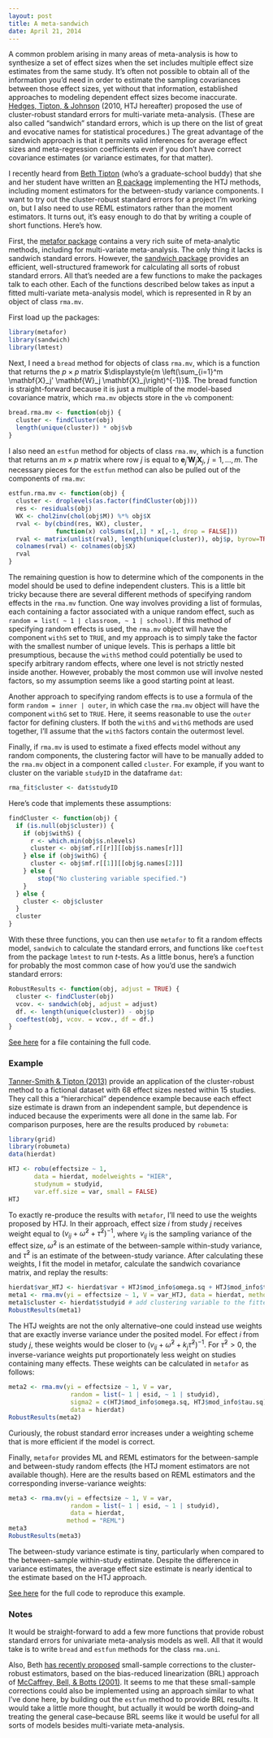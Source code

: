 ```yaml
---
layout: post
title: A meta-sandwich
date: April 21, 2014
---
```


A common problem arising in many areas of meta-analysis is how to synthesize a set of effect sizes when the set includes multiple effect size estimates from the same study. It's often not possible to obtain all of the information you'd need in order to estimate the sampling covariances between those effect sizes, yet without that information, established approaches to modeling dependent effect sizes become inaccurate. [Hedges, Tipton, & Johnson](http://doi.org/10.1002/jrsm.5) (2010, HTJ hereafter) proposed the use of cluster-robust  standard errors for multi-variate meta-analysis. (These are also called "sandwich" standard errors, which is up there on the list of great and evocative names for statistical procedures.) The great advantage of the sandwich approach is that it permits valid inferences for average effect sizes and meta-regression coefficients even if you don't have correct covariance estimates (or variance estimates, for that matter).

I recently heard from [Beth Tipton](http://blogs.cuit.columbia.edu/let2119/) (who's a graduate-school buddy) that she and her student have written an [R package](http://cran.r-project.org/web/packages/robumeta/index.html) implementing the HTJ methods, including moment estimators for the between-study variance components. I want to try out the cluster-robust standard errors for a project I'm working on, but I also need to use REML estimators rather than the moment estimators. It turns out, it's easy enough to do that by writing a couple of short functions. Here's how.

First, the [metafor package](http://cran.r-project.org/web/packages/metafor/index.html) contains a very rich suite of meta-analytic methods, including for multi-variate meta-analysis. The only thing it lacks is sandwich standard errors. However, the [sandwich package](http://cran.r-project.org/web/packages/sandwich/index.html) provides an efficient, well-structured framework for calculating all sorts of robust standard errors. All that's needed are a few functions to make the packages talk to each other. Each of the functions described below takes as input a fitted multi-variate meta-analysis model, which is represented in R by an object of class `rma.mv`.

First load up the packages:
```r
library(metafor)
library(sandwich)
library(lmtest)
```

Next, I need a `bread` method for objects of class `rma.mv`, which is a function that returns the $p \times p$ matrix $\displaystyle{m \left(\sum_{i=1}^m \mathbf{X}_j' \mathbf{W}_j \mathbf{X}_j\right)^{-1}}$. The bread function is straight-forward because it is just a multiple of the model-based covariance matrix, which `rma.mv` objects store in the `vb` component:

```r
bread.rma.mv <- function(obj) {
  cluster <- findCluster(obj)
  length(unique(cluster)) * obj$vb  
}
```

I also need an `estfun` method for objects of class `rma.mv`, which is a function that returns an $m \times p$ matrix where row $j$ is equal to $\mathbf{e}_j' \mathbf{W}_j \mathbf{X}_j$, $j = 1,...,m$. The necessary pieces for the `estfun` method can also be pulled out of the components of `rma.mv`:
```r
estfun.rma.mv <- function(obj) {
  cluster <- droplevels(as.factor(findCluster(obj)))
  res <- residuals(obj)
  WX <- chol2inv(chol(obj$M)) %*% obj$X
  rval <- by(cbind(res, WX), cluster, 
             function(x) colSums(x[,1] * x[,-1, drop = FALSE]))
  rval <- matrix(unlist(rval), length(unique(cluster)), obj$p, byrow=TRUE)
  colnames(rval) <- colnames(obj$X)
  rval
}
```

The remaining question is how to determine which of the components in the model should be used to define independent clusters. This is a little bit tricky because there are several different methods of specifying random effects in the `rma.mv` function. One way involves providing a list of formulas, each containing a factor associated with a unique random effect, such as `random = list( ~ 1 | classroom, ~ 1 | school)`. If this method of specifying random effects is used, the `rma.mv` object will have the component `withS` set to `TRUE`, and my approach is to simply take the factor with the smallest number of unique levels. This is perhaps a little bit presumptious, because the `withS` method could potentially be used to specify arbitrary random effects, where one level is not strictly nested inside another. However, probably the most common use will involve nested factors, so my assumption seems like a good starting point at least.

Another approach to specifying random effects is to use a formula of the form `random = inner | outer`, in which case the `rma.mv` object will have the component `withG` set to `TRUE`. Here, it seems reasonable to use the `outer` factor for defining clusters. If both the `withS` and `withG` methods are used together, I'll assume that the `withS` factors contain the outermost level. 

Finally, if `rma.mv` is used to estimate a fixed effects model without any random components, the clustering factor will have to be manually added to the `rma.mv` object in a component called `cluster`. For example, if you want to cluster on the variable `studyID` in the dataframe `dat`: 
```r
rma_fit$cluster <- dat$studyID
```

Here's code that implements these assumptions:
```r
findCluster <- function(obj) {
  if (is.null(obj$cluster)) {
    if (obj$withS) {
      r <- which.min(obj$s.nlevels)
      cluster <- obj$mf.r[[r]][[obj$s.names[r]]]
    } else if (obj$withG) {
      cluster <- obj$mf.r[[1]][[obj$g.names[2]]]
    } else {
        stop("No clustering variable specified.")
    }
  } else {
    cluster <- obj$cluster
  }
  cluster
}
```

With these three functions, you can then use `metafor` to fit a random effects model, `sandwich` to calculate the standard errors, and functions like `coeftest` from the package `lmtest` to run $t$-tests. As a little bonus, here's a function for probably the most common case of how you'd use the sandwich standard errors:
```r
RobustResults <- function(obj, adjust = TRUE) {
  cluster <- findCluster(obj)  
  vcov. <- sandwich(obj, adjust = adjust)
  df. <- length(unique(cluster)) - obj$p
  coeftest(obj, vcov. = vcov., df = df.)
}
```

[See here](https://gist.github.com/jepusto/11144005) for a file containing the full code.

### Example

[Tanner-Smith & Tipton (2013)](http://doi.org/10.1002/jrsm.1091) provide an application of the cluster-robust method to a fictional dataset with 68 effect sizes nested within 15 studies. They call this a "hierarchical" dependence example because each effect size estimate is drawn from an independent sample, but dependence is induced because the experiments were all done in the same lab. For comparison purposes, here are the results produced by `robumeta`:
```r
library(grid)
library(robumeta)
data(hierdat)

HTJ <- robu(effectsize ~ 1,
       data = hierdat, modelweights = "HIER",
       studynum = studyid,
       var.eff.size = var, small = FALSE)
HTJ
```

To exactly re-produce the results with `metafor`, I'll need to use the weights proposed by HTJ. In their approach, effect size $i$ from study $j$ receives weight equal to $\left(v_{ij} + \hat\omega^2 + \hat\tau^2\right)^{-1}$, where $v_{ij}$ is the sampling variance of the effect size, $\hat\omega^2$ is an estimate of the between-sample within-study variance, and $\hat\tau^2$ is an estimate of the between-study variance. After calculating these weights, I fit the model in metafor, calculate the sandwich covariance matrix, and replay the results:

```r
hierdat$var_HTJ <- hierdat$var + HTJ$mod_info$omega.sq + HTJ$mod_info$tau.sq # calculate weights
meta1 <- rma.mv(yi = effectsize ~ 1, V = var_HTJ, data = hierdat, method = "FE")
meta1$cluster <- hierdat$studyid # add clustering variable to the fitted model
RobustResults(meta1)
```

The HTJ weights are not the only alternative--one could instead use weights that are exactly inverse variance under the posited model. For effect $i$ from study $j$, these weights would be closer to $\left(v_{ij} + \hat\omega^2 + k_j \hat\tau^2 \right)^{-1}$. For $\hat\tau^2 > 0$, the inverse-variance weights put proportionately less weight on studies containing many effects. These weights can be calculated in `metafor` as follows:

```r
meta2 <- rma.mv(yi = effectsize ~ 1, V = var, 
                 random = list(~ 1 | esid, ~ 1 | studyid), 
                 sigma2 = c(HTJ$mod_info$omega.sq, HTJ$mod_info$tau.sq),
                 data = hierdat)
RobustResults(meta2)
````

Curiously, the robust standard error increases under a weighting scheme that is more efficient if the model is correct. 

Finally, `metafor` provides ML and REML estimators for the between-sample and between-study random effects (the HTJ moment estimators are not available though). Here are the results based on REML estimators and the corresponding inverse-variance weights:
```r
meta3 <- rma.mv(yi = effectsize ~ 1, V = var, 
                 random = list(~ 1 | esid, ~ 1 | studyid), 
                 data = hierdat,
                method = "REML")
meta3
RobustResults(meta3)
````

The between-study variance estimate is tiny, particularly when compared to the between-sample within-study estimate. Despite the difference in variance estimates, the average effect size estimate is nearly identical to the estimate based on the HTJ approach.

[See here](https://gist.github.com/jepusto/11143798) for the full code to reproduce this example.

### Notes

It would be straight-forward to add a few more functions that provide robust standard errors for univariate meta-analysis models as well. All that it would take is to write `bread` and `estfun` methods for the class `rma.uni`. 

Also, Beth [has recently proposed](https://www.sree.org/conferences/2014s/program/downloads/abstracts/1089.pdf) 
small-sample corrections to the cluster-robust estimators, based on the bias-reduced linearization (BRL) approach of [McCaffrey, Bell, & Botts (2001)](http://www.amstat.org/sections/SRMS/Proceedings/y2001/Proceed/00264.pdf). It seems to me that these small-sample corrections could also be implemented using an approach similar to what I've done here, by building out the `estfun` method to provide BRL results. It would take a little more thought, but actually it would be worth doing--and treating the general case--because BRL seems like it would be useful for all sorts of models besides multi-variate meta-analysis.
